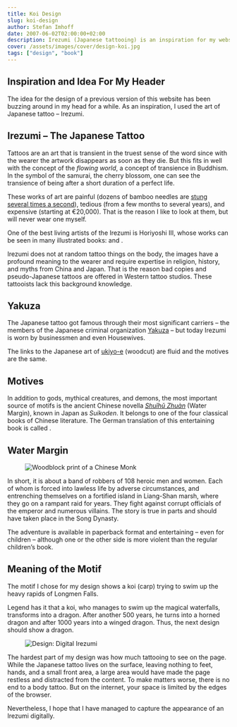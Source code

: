```yaml
---
title: Koi Design
slug: koi-design
author: Stefan Imhoff
date: 2007-06-02T02:00:00+02:00
description: Irezumi (Japanese tattooing) is an inspiration for my website and the origin of my design.
cover: /assets/images/cover/design-koi.jpg
tags: ["design", "book"]
---
```


## Inspiration and Idea For My Header

The idea for the design of a previous version of this website has been buzzing around in my head for a while. As an inspiration, I used the art of Japanese tattoo – Irezumi.

## Irezumi – The Japanese Tattoo

Tattoos are an art that is transient in the truest sense of the word since with the wearer the artwork disappears as soon as they die. But this fits in well with the concept of the _flowing world_, a concept of transience in Buddhism. In the symbol of the samurai, the cherry blossom, one can see the transience of being after a short duration of a perfect life.

These works of art are painful (dozens of bamboo needles are [stung several times a second](https://youtu.be/NddXHY2QUV0)), tedious (from a few months to several years), and expensive (starting at €20,000). That is the reason I like to look at them, but will never wear one myself.

One of the best living artists of the Irezumi is Horiyoshi III, whose works can be seen in many illustrated books: <AffiliateLink asin="9074822452" text="Tattoos from the Floating World: Ukiyo-e Motif’s in Japanese Tattoo" /> and <AffiliateLink asin="0764312014" text="Bushido: Legacies of the Japanese Tattoo" />.

<Bookshelf>
  <AmazonBook asin="9074822452" />
  <AmazonBook asin="0764312014" />
</Bookshelf>

Irezumi does not at random tattoo things on the body, the images have a profound meaning to the wearer and require expertise in religion, history, and myths from China and Japan. That is the reason bad copies and pseudo-Japanese tattoos are offered in Western tattoo studios. These tattooists lack this background knowledge.

## Yakuza

The Japanese tattoo got famous through their most significant carriers – the members of the Japanese criminal organization [Yakuza](https://en.wikipedia.org/wiki/Yakuza) – but today Irezumi is worn by businessmen and even Housewives.

The links to the Japanese art of [ukiyo-e](https://en.wikipedia.org/wiki/Ukiyo-e) (woodcut) are fluid and the motives are the same.

## Motives

In addition to gods, mythical creatures, and demons, the most important source of motifs is the ancient Chinese novella _[Shuǐhǔ Zhuàn](https://en.wikipedia.org/wiki/Water_Margin)_ (Water Margin), known in Japan as _Suikoden_. It belongs to one of the four classical books of Chinese literature. The German translation of this entertaining book is called _<AffiliateLink asin="3458318917" text="Die Räuber vom Liang Schan Moor" />_.

## Water Margin

<Figure
  caption="Motif from Suikoden by Kuniyoshi: Captain Lu-Ta, the flowery monk, smashes a tree with a blow to impress a gang of good-for-nothings."
  size="wide"
>
  <Image src="/assets/images/posts/suikoden-luta.jpg" alt="Woodblock print of a Chinese Monk" />
</Figure>

In short, it is about a band of robbers of 108 heroic men and women. Each of whom is forced into lawless life by adverse circumstances, and entrenching themselves on a fortified island in Liang-Shan marsh, where they go on a rampant raid for years. They fight against corrupt officials of the emperor and numerous villains. The story is true in parts and should have taken place in the Song Dynasty.

The adventure is available in paperback format and entertaining – even for children – although one or the other side is more violent than the regular children’s book.

## Meaning of the Motif

The motif I chose for my design shows a koi (carp) trying to swim up the heavy rapids of Longmen Falls.

Legend has it that a koi, who manages to swim up the magical waterfalls, transforms into a dragon. After another 500 years, he turns into a horned dragon and after 1000 years into a winged dragon. Thus, the next design should show a dragon.

<Figure
  caption="Koi floating up the Longmen Waterfalls. It contains typical elements such as leaves, flowers, and wave crests."
  size="fullsize"
>
  <Image src="/assets/images/posts/design-koi.png" format="avif" alt="Design: Digital Irezumi" />
</Figure>

The hardest part of my design was how much tattooing to see on the page. While the Japanese tattoo lives on the surface, leaving nothing to feet, hands, and a small front area, a large area would have made the page restless and distracted from the content. To make matters worse, there is no end to a body tattoo. But on the internet, your space is limited by the edges of the browser.

Nevertheless, I hope that I have managed to capture the appearance of an Irezumi digitally.
